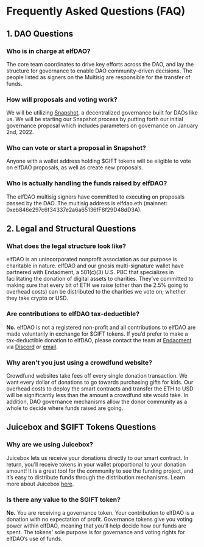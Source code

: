 # Frequently Asked Questions (FAQ)

## 1. DAO Questions

### Who is in charge at elfDAO?
The core team coordinates to drive key efforts across the DAO, and lay the structure for governance to enable DAO community-driven decisions. The people listed as signers on the Multisig are responsible for the transfer of funds.

### How will proposals and voting work?
We will be utilizing [Snapshot](https://snapshot.org/#/), a decentralized governance built for DAOs like us. We will be starting our Snapshot process by putting forth our initial governance proposal which includes parameters on governance on January 2nd, 2022.

### Who can vote or start a proposal in Snapshot?
Anyone with a wallet address holding $GIFT tokens will be eligible to vote on elfDAO proposals, as well as create new proposals.

### Who is actually handling the funds raised by elfDAO?
The elfDAO multisig signers have committed to executing on proposals passed by the DAO. The multisig address is elfdao.eth (mainnet: 0xeb846e297c6f34337e2a6a65136fF8f29D48dD3A).


## 2. Legal and Structural Questions

### What does the legal structure look like?
elfDAO is an unincorporated nonprofit association as our purpose is charitable in nature. elfDAO and our gnosis multi-signature wallet have partnered with Endaoment, a 501(c)(3) U.S. PBC that specializes in facilitating the donation of digital assets to charities. They’ve committed to making sure that every bit of ETH we raise (other than the 2.5% going to overhead costs) can be distributed to the charities we vote on; whether they take crypto or USD.

### Are contributions to elfDAO tax-deductible?
**No.** elfDAO is not a registered non-profit and all contributions to elfDAO are made voluntarily in exchange for $GIFT tokens. If you’d prefer to make a tax-deductible donation to elfDAO, please contact the team at [Endaoment](https://endaoment.org) via [Discord](http://discord.gg/endaoment) or [email](mailto:admin+elfdao@endaoment.org).

### Why aren't you just using a crowdfund website?
Crowdfund websites take fees off every single donation transaction. We want every dollar of donations to go towards purchasing gifts for kids. Our overhead costs to deploy the smart contracts and transfer the ETH to USD will be significantly less than the amount a crowdfund site would take. In addition, DAO governance mechanisms allow the donor community as a whole to decide where funds raised are going.

## Juicebox and $GIFT Tokens Questions

### Why are we using Juicebox?
Juicebox lets us receive your donations directly to our smart contract. In return, you’ll receive tokens in your wallet proportional to your donation amount! It is a great tool for the community to see the funding project, and it’s easy to distribute funds through the distribution mechanisms. Learn more about Juicebox [here](https://juicebox.money/#/).

### Is there any value to the $GIFT token?

**No.** You are receiving a governance token. Your contribution to elfDAO is a donation with no expectation of profit. Governance tokens give you voting power within elfDAO, meaning that you’ll help decide how our funds are spent. The tokens’ sole purpose is for governance and voting rights for elfDAO’s use of funds.
